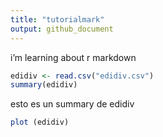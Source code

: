```yaml
---
title: "tutorialmark"
output: github_document
---
```

i'm learning about r markdown
```r
edidiv <- read.csv("edidiv.csv")
summary(edidiv)
```
esto es un summary de edidiv
```r
plot (edidiv)
```

